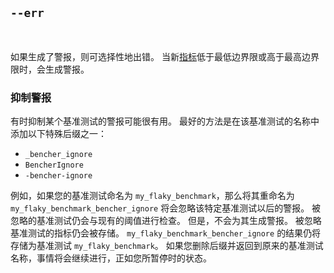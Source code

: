 ## `--err`

<br />

如果生成了警报，则可选择性地出错。 当新[指标][metric]低于最低边界限或高于最高边界限时，会生成警报。

### 抑制警报
有时抑制某个基准测试的警报可能很有用。 最好的方法是在该基准测试的名称中添加以下特殊后缀之一：

- `_bencher_ignore`
- `BencherIgnore`
- `-bencher-ignore`

例如，如果您的基准测试命名为 `my_flaky_benchmark`，那么将其重命名为 `my_flaky_benchmark_bencher_ignore` 将会忽略该特定基准测试以后的警报。 被忽略的基准测试仍会与现有的阈值进行检查。 但是，不会为其生成警报。 被忽略基准测试的指标仍会被存储。 `my_flaky_benchmark_bencher_ignore` 的结果仍将存储为基准测试 `my_flaky_benchmark`。 如果您删除后缀并返回到原来的基准测试名称，事情将会继续进行，正如您所暂停时的状态。

[metric]: /zh/docs/explanation/benchmarking/#metric